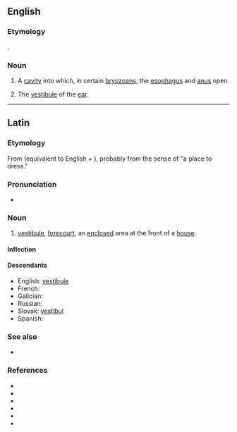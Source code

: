 ==English==

===Etymology===
{{etyl|la|en}} {{m|en|vestibulum||[[vestibule]]}}.

===Noun===
{{en-noun|vestibula}}

# {{lb|en|zoology}} A [[cavity]] into which, in certain [[bryozoan]]s, the [[esophagus]] and [[anus]] open.
# {{lb|en|anatomy}} The [[vestibule]] of the [[ear]].

----

==Latin==

===Etymology===
From {{suffix|vestio|bulum|alt1=vesti(ō)|gloss1=to dress|lang=la}} (equivalent to English {{m|en|vest}} + {{m|en|-ible}}), probably from the sense of "a place to dress."

===Pronunciation===
* {{la-IPA|vestibulum}}

===Noun===
{{la-noun|vestibulum|vestibulī|n|second}}

# [[vestibule]], [[forecourt]], an [[enclosed]] area at the front of a [[house]].

====Inflection====
{{la-decl-2nd-N|vestibul}}

====Descendants====
* English: [[vestibule]]
* French: {{l|fr|vestibule}}
* Galician: {{l|gl|vestíbulo}}
* Russian: {{l|ru|вестибюль}}
* Slovak: [[vestibul]] {{g|m}}
* Spanish: {{l|es|vestíbulo}}

===See also===
* {{l|la|atrium|ātrium}}

===References===
* {{R:L&S}}
* {{R:Elementary Lewis}}
* {{R:du Cange}}
* {{R:Gaffiot}}
* {{R:Peck}}
* {{R:Smith's Antiquities}}